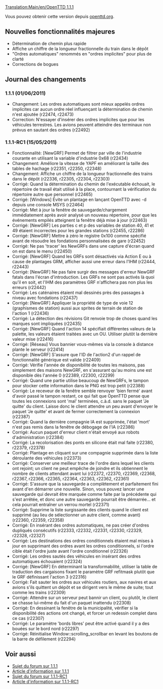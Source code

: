 [[Translation:Main/en/OpenTTD 1.1.1]]
{{en/-}}
{{fr/Livraison|prec=OpenTTD 1.1.0|suiv=OpenTTD 1.1.2|date=01/06/2011}}

Vous pouvez obtenir cette version depuis [http://www.openttd.org/download-stable/1.1.1 openttd.org].

==Nouvelles fonctionnalités majeures==

* Détermination de chemin plus rapide
* Affiche un chiffre de la longueur fractionnelle du train dans le dépôt
* "Ordres automatiques" renommés en "ordres implicites" pour plus de clarté
* Corrections de bogues

==Journal des changements==

===1.1.1 (01/06/2011)===

* Changement: Les ordres automatiques sont mieux appelés ordres implicites car aucun ordre réel influençant la détermination de chemin n'est ajoutée (r22474, r22473)
* Correction: N'essayer d'insérer des ordres implicites que pour les véhicules terrestres. Les avions peuvent atteindre des terminaux non prévus en sautant des ordres {{en/Flyspray|4624}} (r22492)

===1.1.1-RC1 (15/05/2011)===

* Fonctionnalité: [NewGRF] Permet de filtrer par ville de l'industrie courante en utilisant la variable d'industrie 0x68 {{en/Flyspray|4591}} (r22434)
* Changement: Améliore la vitesse de YAPF en améliorant la taille des tables de hachage (r22351, r22350, r22348)
* Changement: Affiche un chiffre de la longueur fractionnelle des trains dans le dépôt (r22336, r22305, r22304, r22303)
* Corrigé: Quand la détermination du chemin de l'exécutable échouait, le répertoire de travail était utilisé à la place, contournant la vérification du répertoire autre que personnel {{en/Flyspray|4613}} (r22465)
* Corrigé: [Windows] Évite un plantage en lançant OpenTTD avec -d depuis une console MSYS {{en/Flyspray|4587}} (r22464)
* Corrigé: Met à jour la fenêtre de sauvegarde/chargement immédiatement après avoir analysé un nouveau répertoire, pour que les événements empilés atteignent la fenêtre déjà mise à jour {{en/Flyspray|4615}} (r22463)
* Corrigé: [NewGRF] Les parties c et p des variables de station 40, 41 et 49 étaient incorrectes pour les grandes stations (r22455, r22286)
* Corrigé: [NewGRF] Mettre à zéro le registre 0x100 comme spécifié avant de résoudre les fondations personnalisées de gare (r22452)
* Corrigé: Ne pas 'tracer' les NewGRFs dans une capture d'écran quand on est dans le menu {{en/Flyspray|4610}} (r22450)
* Corrigé: [NewGRF] Quand les GRFs sont désactivés via Action E ou à cause de plantages GRM, afficher aussi une erreur dans l'IHM (r22444, r22443)
* Corrigé: [NewGRF] Ne pas faire surgir des messages d'erreur NewGRF fatals dans l'écran d'introduction. Les GRFs ne sont pas activés là quoi qu'il en soit, et l'IHM des paramètres GRF n'affichera pas non plus les erreurs (r22442)
* Corrigé: Les caténaires étaient mal dessinés près des passages à niveau avec fondations (r22437)
* Corrigé: [NewGRF] Appliquer la propriété de type de voie 12 (graphismes de station) aussi aux sprites de terrain de station de l'action 1 (r22436)
* Corrigé: La détection des révisions Git renvoie trop de choses quand les marques sont impliquées (r22435)
* Corrigé: [NewGRF] Quand l'action 14 spécifiait différentes valeurs de la palette, les valeurs étaient traitées avec un OU. Utiliser plutôt la dernière valeur mise (r22416)
* Corrigé: [Réseau] Vous bannier vous-mêmes via la console à distance plante le serveur {{en/Flyspray|4606}} (r22414)
* Corrigé: [NewGRF] S'assure que l'ID de l'action2 d'un rappel de fonctionnalité générique est valide (r22409)
* Corrigé: Vérifie l'année de disponibilité de toutes les maisons, pas simplement des maisons NewGRF, en s'assurant qu'au moins une est disponible dès l'année 0 {{en/Flyspray|4581}} (r22389, r22300, r22299)
* Corrigé: Quand une partie utilise beaucoup de NewGRFs, le tampon pour stocker cette information dans le PNG est trop petit (r22388)
* Corrigé: Le receveur de la fenêtre semble renvoyer 'bien fermé' avant d'avoir passé le tampon restant, ce qui fait que OpenTTD pense que toutes les connexions sont 'mal' terminées, c.à.d. sans le paquet 'Je quitte' du client. Laisse donc le client attendre un peu avant d'envoyer le paquet 'Je quitte' et avant de fermer correctement la connexion {{en/Flyspray|4601}} (r22387)
* Corrigé: Quand la dernière compagnie IA est supprimée, l'état 'mort' n'est pas remis dans la fenêtre de débogage de l'IA {{en/Flyspray|4602}} (r22386)
* Corrigé: Aucun paquet d'erreur client n'était envoyé aux robots d'administration {{en/Flyspray|4585}} (r22384)
* Corrigé: La recolorisation des ponts en silicone était mal faite (r22380, r22379, r22378)
* Corrigé: Plantage en cliquant sur une compagnie supprimée dans la liste déroulante des véhicules {{en/Flyspray|4592}} (r22373)
* Corrigé: Conserver une meilleur trace de l'ordre dans lequel les clients ont rejoint; un client ne peut empêche de joindre et ils obtiennent le nombre de clients attendant avant lui (r22372, r22370, r22369, r22368, r22367, r22366, r22365, r22364, r22363, r22362, r22361)
* Corrigé: S'assure que la sauvegarde a complètement et parfaitement fini avant d'en démarrer une nouvelle. Sinon, vous pouvez lancer une sauvegarde qui devrait être marquée comme faite par la précédente qui s'est arrêtée, et donc une autre sauvegarde pourrait être démarrée... et cela pourrait entraîner un verrou mortel {{en/Flyspray|4596}} (r22371)
* Corrigé: Supprime la liste surgissante des clients quand le client est supprimé (au lieu de sélectionner un autre client, comme avant) (r22360, r22359, r22358)
* Corrigé: En insérant des ordres automatiques, ne pas créer d'ordres dupliqués consécutifs (r22333, r22332, r22331, r22330, r22329, r22328, r22327)
* Corrigé: Les destinations des ordres conditionnels étaient mal mises à jour en supprimant des ordres avant les ordres conditionnels, si l'ordre cible était l'ordre juste avant l'ordre conditionnel (r22326)
* Corrigé: Les ordres sautés des véhicules en insérant des ordres automatiques échouaient (r22324)
* Corrigé: [NewGRF] En déterminant la transformabilité, utiliser la table de traduction des cargaisons fixant le paramètre GRF refitmask plutôt que le GRF définissant l'action 3 (r22316)
* Corrigé: Fait sauter les ordres aux véhicules routiers, aux navires et aux avions s'ils quittent un dépôt et se dirigent vers le même de suite; tout comme les trains (r22309)
* Corrigé: Attendre sur un serveur peut bannir un client, ou plutôt, le client se chasse lui-même du fait d'un paquet inattendu {{en/Flyspray|4574}} (r22308)
* Corrigé: En dessinant la fenêtre de la municipalité, vérifier si la disponibilité des actions ont changé, et forcer un redessin complet dans ce cas (r22307)
* Corrigé: Le paramètre 'bords libres' peut être activé quand il y a des bouées sur le bord nord {{en/Flyspray|4580}} (r22297)
* Corrigé: Réinitialise Window::scrolling_scrollbar en levant les boutons de la barre de défilement {{en/Flyspray|4571}} (r22294)

==Voir aussi==

*[http://www.tt-forums.net/viewtopic.php?f=29&t=54903 Sujet du forum sur 1.1.1]
*[http://www.openttd.org/en/news/149 Article d'information sur 1.1.1]
*[http://www.tt-forums.net/viewtopic.php?f=29&t=54534 Sujet du forum sur 1.1.1-RC1]
*[http://www.openttd.org/en/news/148 Article d'information sur 1.1.1-RC1]